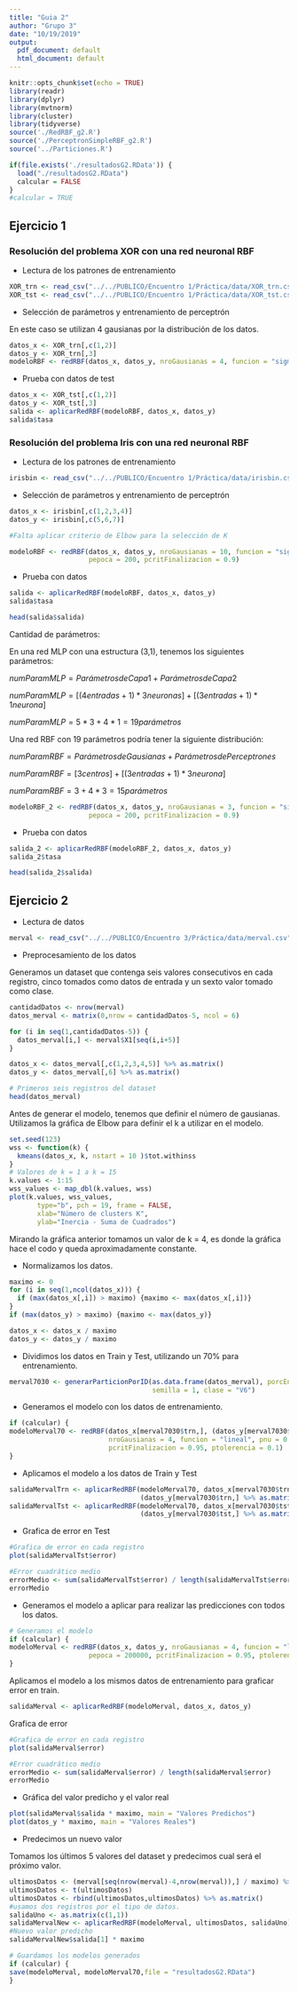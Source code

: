 ```yaml
---
title: "Guia 2"
author: "Grupo 3"
date: "10/19/2019"
output:
  pdf_document: default
  html_document: default
---
```


```r
knitr::opts_chunk$set(echo = TRUE)
library(readr)
library(dplyr)
library(mvtnorm)
library(cluster)
library(tidyverse)
source('./RedRBF_g2.R')
source('./PerceptronSimpleRBF_g2.R')
source('../Particiones.R')

if(file.exists('./resultadosG2.RData')) {
  load("./resultadosG2.RData")
  calcular = FALSE
}
#calcular = TRUE
```


## Ejercicio 1

### Resolución del problema XOR con una red neuronal RBF

 - Lectura de los patrones de entrenamiento
 
```r
XOR_trn <- read_csv("../../PUBLICO/Encuentro 1/Práctica/data/XOR_trn.csv", col_names = FALSE)
XOR_tst <- read_csv("../../PUBLICO/Encuentro 1/Práctica/data/XOR_tst.csv", col_names = FALSE)
```
 
 - Selección de parámetros y entrenamiento de perceptrón
 
En este caso se utilizan 4 gausianas por la distribución de los datos.

```r
datos_x <- XOR_trn[,c(1,2)]
datos_y <- XOR_trn[,3]
modeloRBF <- redRBF(datos_x, datos_y, nroGausianas = 4, funcion = "sigmo")
```

 - Prueba con datos de test
 
```r
datos_x <- XOR_tst[,c(1,2)]
datos_y <- XOR_tst[,3]
salida <- aplicarRedRBF(modeloRBF, datos_x, datos_y)
salida$tasa
```

### Resolución del problema Iris con una red neuronal RBF

 - Lectura de los patrones de entrenamiento

```r
irisbin <- read_csv("../../PUBLICO/Encuentro 1/Práctica/data/irisbin.csv", col_names = FALSE)
```

- Selección de parámetros y entrenamiento de perceptrón

```r
datos_x <- irisbin[,c(1,2,3,4)]
datos_y <- irisbin[,c(5,6,7)]

#Falta aplicar criterio de Elbow para la selección de K

modeloRBF <- redRBF(datos_x, datos_y, nroGausianas = 10, funcion = "sigmo", pnu = 0.2, 
                    pepoca = 200, pcritFinalizacion = 0.9)
```

 - Prueba con datos 
 
```r
salida <- aplicarRedRBF(modeloRBF, datos_x, datos_y)
salida$tasa

head(salida$salida)


```

Cantidad de parámetros:

En una red MLP con una estructura (3,1), tenemos los siguientes parámetros:

$numParamMLP = Parámetros de Capa 1 + Parámetros de Capa 2$

$numParamMLP = [(4 entradas + 1) * 3 neuronas] + [(3 entradas + 1) * 1 neurona]$

$numParamMLP = 5 * 3 + 4 * 1 = 19 parámetros$

Una red RBF con 19 parámetros podría tener la siguiente distribución:

$numParamRBF = Parámetros de Gausianas + Parámetros de Perceptrones$

$numParamRBF = [3 centros] + [(3 entradas + 1) * 3 neurona]$

$numParamRBF = 3 + 4 * 3 = 15 parámetros$

```r
modeloRBF_2 <- redRBF(datos_x, datos_y, nroGausianas = 3, funcion = "sigmo", pnu = 0.2, 
                    pepoca = 200, pcritFinalizacion = 0.9)
```

 - Prueba con datos 
 
```r
salida_2 <- aplicarRedRBF(modeloRBF_2, datos_x, datos_y)
salida_2$tasa

head(salida_2$salida)
```


## Ejercicio 2

 - Lectura de datos
 
```r
merval <- read_csv("../../PUBLICO/Encuentro 3/Práctica/data/merval.csv", col_names = FALSE)
```
 
 - Preprocesamiento de los datos
 
Generamos un dataset que contenga seis valores consecutivos en cada registro, cinco tomados como datos de entrada y un sexto valor tomado como clase.
 
```r
cantidadDatos <- nrow(merval)
datos_merval <- matrix(0,nrow = cantidadDatos-5, ncol = 6)

for (i in seq(1,cantidadDatos-5)) {
  datos_merval[i,] <- merval$X1[seq(i,i+5)] 
}

datos_x <- datos_merval[,c(1,2,3,4,5)] %>% as.matrix()
datos_y <- datos_merval[,6] %>% as.matrix()

# Primeros seis registros del dataset
head(datos_merval)

```

Antes de generar el modelo, tenemos que definir el número de gausianas. Utilizamos la gráfica de Elbow para definir el k a utilizar en el modelo.

```r
set.seed(123)
wss <- function(k) {
  kmeans(datos_x, k, nstart = 10 )$tot.withinss
}
# Valores de k = 1 a k = 15
k.values <- 1:15
wss_values <- map_dbl(k.values, wss)
plot(k.values, wss_values,
       type="b", pch = 19, frame = FALSE, 
       xlab="Número de clusters K",
       ylab="Inercia - Suma de Cuadrados")
```

Mirando la gráfica anterior tomamos un valor de k = 4, es donde la gráfica hace el codo y queda aproximadamente constante.

 - Normalizamos los datos.
 
```r
maximo <- 0
for (i in seq(1,ncol(datos_x))) {
  if (max(datos_x[,i]) > maximo) {maximo <- max(datos_x[,i])} 
}
if (max(datos_y) > maximo) {maximo <- max(datos_y)}

datos_x <- datos_x / maximo
datos_y <- datos_y / maximo
```

 - Dividimos los datos en Train y Test, utilizando un 70% para entrenamiento.
 
```r
merval7030 <- generarParticionPorID(as.data.frame(datos_merval), porcEntrenamiento = 0.7, 
                                    semilla = 1, clase = "V6")

```

 - Generamos el modelo con los datos de entrenamiento.

```r

if (calcular) {
modeloMerval70 <- redRBF(datos_x[merval7030$trn,], (datos_y[merval7030$trn,] %>% as.matrix()), 
                         nroGausianas = 4, funcion = "lineal", pnu = 0.01, pepoca = 200000, 
                         pcritFinalizacion = 0.95, ptolerencia = 0.1)
}
```

 - Aplicamos el modelo a los datos de Train y Test 

```r
salidaMervalTrn <- aplicarRedRBF(modeloMerval70, datos_x[merval7030$trn,], 
                                 (datos_y[merval7030$trn,] %>% as.matrix()))
salidaMervalTst <- aplicarRedRBF(modeloMerval70, datos_x[merval7030$tst,], 
                                 (datos_y[merval7030$tst,] %>% as.matrix()))

```

 - Grafica de error en Test

```r
#Grafica de error en cada registro
plot(salidaMervalTst$error)

#Error cuadrático medio
errorMedio <- sum(salidaMervalTst$error) / length(salidaMervalTst$error)
errorMedio

```

 - Generamos el modelo a aplicar para realizar las predicciones con todos los datos.

```r
# Generamos el modelo
if (calcular) {
modeloMerval <- redRBF(datos_x, datos_y, nroGausianas = 4, funcion = "lineal", pnu = 0.01, 
                    pepoca = 200000, pcritFinalizacion = 0.95, ptolerencia = 0.1)
}

```


Aplicamos el modelo a los mismos datos de entrenamiento para graficar error en train.

```r

salidaMerval <- aplicarRedRBF(modeloMerval, datos_x, datos_y)

```

Grafica de error

```r
#Grafica de error en cada registro
plot(salidaMerval$error)

#Error cuadrático medio
errorMedio <- sum(salidaMerval$error) / length(salidaMerval$error)
errorMedio

```

 - Gráfica del valor predicho y el valor real

```r

plot(salidaMerval$salida * maximo, main = "Valores Predichos")
plot(datos_y * maximo, main = "Valores Reales")

```

 - Predecimos un nuevo valor
 
Tomamos los últimos 5 valores del dataset y predecimos cual será el próximo valor.

```r

ultimosDatos <- (merval[seq(nrow(merval)-4,nrow(merval)),] / maximo) %>% as.matrix()
ultimosDatos <- t(ultimosDatos)
ultimosDatos <- rbind(ultimosDatos,ultimosDatos) %>% as.matrix() 
#usamos dos registros por el tipo de datos.
salidaUno <- as.matrix(c(1,1)) 
salidaMervalNew <- aplicarRedRBF(modeloMerval, ultimosDatos, salidaUno)
#Nuevo valor predicho
salidaMervalNew$salida[1] * maximo
```



```r

# Guardamos los modelos generados
if (calcular) {
save(modeloMerval, modeloMerval70,file = "resultadosG2.RData")
}

```

